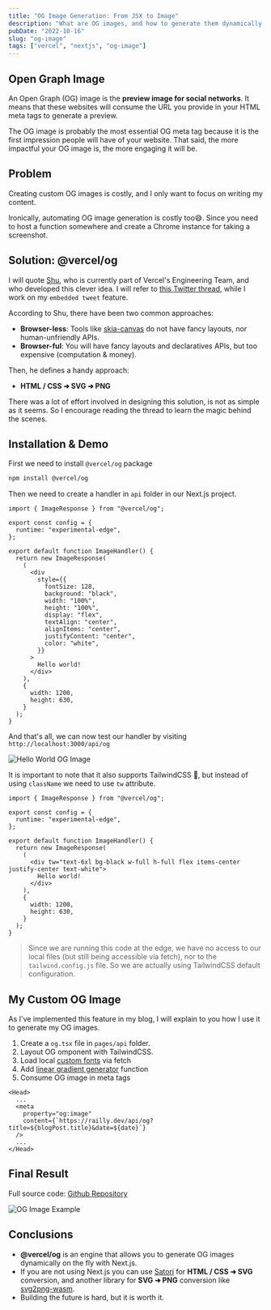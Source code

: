 ```yaml
---
title: "OG Image Generation: From JSX to Image"
description: "What are OG images, and how to generate them dynamically with @vercel/og."
pubDate: "2022-10-16"
slug: "og-image"
tags: ["vercel", "nextjs", "og-image"]
---
```


## Open Graph Image

An Open Graph (OG) image is the **preview image for social networks**.
It means that these websites will consume the URL you provide in your HTML meta tags to generate a preview.

The OG image is probably the most essential OG meta tag because it is the first impression people will have of your website. That said, the more impactful your OG image is, the more engaging it will be.

## Problem

Creating custom OG images is costly, and I only want to focus on writing my content.

Ironically, automating OG image generation is costly too😅. Since you need to host a function somewhere and create a Chrome instance for taking a screenshot.

## Solution: @vercel/og

I will quote [Shu](https://twitter.com/shuding_), who is currently part of Vercel's Engineering Team, and who developed this clever idea. I will refer to [this Twitter thread](https://twitter.com/shuding_/status/1579607964549513217), while I work on my `embedded tweet` feature.

According to Shu, there have been two common approaches:

- **Browser-less**: Tools like [skia-canvas](https://github.com/samizdatco/skia-canvas) do not have fancy layouts, nor human-unfriendly APIs.
- **Browser-ful**: You will have fancy layouts and declaratives APIs, but too expensive (computation & money).

Then, he defines a handy approach:

- **HTML / CSS ➜ SVG ➜ PNG**

There was a lot of effort involved in designing this solution, is not as simple as it seems. So I encourage reading the thread to learn the magic behind the scenes.

## Installation & Demo

First we need to install `@vercel/og` package

```bash title="Terminal"
npm install @vercel/og
```

Then we need to create a handler in `api` folder in our Next.js project.

```tsx showLineNumbers title="pages/api/og.tsx"
import { ImageResponse } from "@vercel/og";

export const config = {
  runtime: "experimental-edge",
};

export default function ImageHandler() {
  return new ImageResponse(
    (
      <div
        style={{
          fontSize: 128,
          background: "black",
          width: "100%",
          height: "100%",
          display: "flex",
          textAlign: "center",
          alignItems: "center",
          justifyContent: "center",
          color: "white",
        }}
      >
        Hello world!
      </div>
    ),
    {
      width: 1200,
      height: 630,
    }
  );
}
```

And that's all, we can now test our handler by visiting `http://localhost:3000/api/og`

![Hello World OG Image](/images/hello-world.webp)

It is important to note that it also supports TailwindCSS 🤩, but instead of using `className` we need to use `tw` attribute.

```tsx showLineNumbers {10} title="pages/api/og.tsx"
import { ImageResponse } from "@vercel/og";

export const config = {
  runtime: "experimental-edge",
};

export default function ImageHandler() {
  return new ImageResponse(
    (
      <div tw="text-6xl bg-black w-full h-full flex items-center justify-center text-white">
        Hello world!
      </div>
    ),
    {
      width: 1200,
      height: 630,
    }
  );
}
```

> Since we are running this code at the edge, we have no access to our local files (but still being accessible via fetch), nor to the `tailwind.config.js` file.
> So we are actually using TailwindCSS default configuration.

## My Custom OG Image

As I've implemented this feature in my blog, I will explain to you how I use it to generate my OG images.

1. Create a `og.tsx` file in `pages/api` folder.
2. Layout OG omponent with TailwindCSS.
3. Load local [custom fonts](https://vercel.com/docs/concepts/functions/edge-functions/og-image-examples#using-a-custom-font) via fetch
4. Add [linear gradient generator](https://github.com/Railly/website/blob/main/app/api/og/route.tsx) function
5. Consume OG image in meta tags

```tsx showLineNumbers {5} title="pages/blog/[slug].tsx"
<Head>
  ...
  <meta
    property="og:image"
    content={`https://railly.dev/api/og?title=${blogPost.title}&date=${date}`}
  />
  ...
</Head>
```

## Final Result

Full source code: [Github Repository](https://github.com/Railly/website-2022/blob/main/pages/api/og.tsx)

![OG Image Example](/images/og-image-example.webp)

## Conclusions

- **@vercel/og** is an engine that allows you to generate OG images dynamically on the fly with Next.js.
- If you are not using Next.js you can use [Satori](https://github.com/vercel/satori) for **HTML / CSS ➜ SVG** conversion, and another library for **SVG ➜ PNG** conversion like [svg2png-wasm](https://github.com/ssssota/svg2png-wasm).
- Building the future is hard, but it is worth it.
